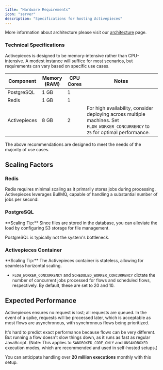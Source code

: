 ```yaml
---
title: "Hardware Requirements"
icon: "server"
description: "Specifications for hosting Activepieces"
---
```


More information about architecture please visit our [architecture](../architecture/overview) page.

### Technical Specifications

Activepieces is designed to be memory-intensive rather than CPU-intensive. A modest instance will suffice for most scenarios, but requirements can vary based on specific use cases.

| Component           | Memory (RAM) | CPU Cores | Notes                                                                 |
|---------------------|--------------|-----------|-----------------------------------------------------------------------|
| PostgreSQL          | 1 GB         | 1         |                                                                       |
| Redis               | 1 GB         | 1         |                                                                       |
| Activepieces        | 8 GB         | 2         | For high availability, consider deploying across multiple machines. Set `FLOW_WORKER_CONCURRENCY` to `25` for optimal performance. |

<Tip>
The above recommendations are designed to meet the needs of the majority of use cases.
</Tip>

## Scaling Factors

### Redis

Redis requires minimal scaling as it primarily stores jobs during processing. Activepieces leverages BullMQ, capable of handling a substantial number of jobs per second.

### PostgreSQL

<Tip>
**Scaling Tip:** Since files are stored in the database, you can alleviate the load by configuring S3 storage for file management.
</Tip>

PostgreSQL is typically not the system's bottleneck.

### Activepieces Container

<Tip>
**Scaling Tip:** The Activepieces container is stateless, allowing for seamless horizontal scaling.
</Tip>

- `FLOW_WORKER_CONCURRENCY` and `SCHEDULED_WORKER_CONCURRENCY` dictate the number of concurrent jobs processed for flows and scheduled flows, respectively. By default, these are set to 20 and 10.

## Expected Performance

Activepieces ensures no request is lost; all requests are queued. In the event of a spike, requests will be processed later, which is acceptable as most flows are asynchronous, with synchronous flows being prioritized.

It's hard to predict exact performance because flows can be very different. But running a flow doesn't slow things down, as it runs as fast as regular JavaScript.
(Note: This applies to `SANDBOXED_CODE_ONLY` and `UNSANDBOXED` execution modes, which are recommended and used in self-hosted setups.)

You can anticipate handling over **20 million executions** monthly with this setup.
